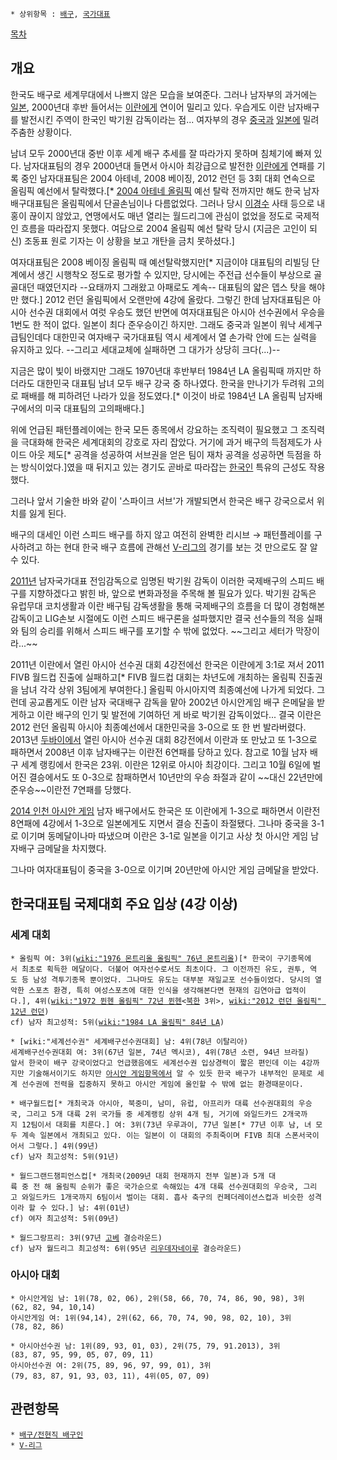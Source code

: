  * 상위항목 : [[배구]], [[국가대표]]

[[목차]]

== 개요 ==
한국도 배구로 세계무대에서 나쁘지 않은 모습을 보여준다. 그러나 남자부의 과거에는 [[일본]], 2000년대 후반 들어서는 [[이란]]에게 연이어 밀리고 있다. 우습게도 이란 남자배구를 발전시킨 주역이 한국인 박기원 감독이라는 점... 여자부의 경우 [[중국]]과 [[일본]]에 밀려 주춤한 상황이다.

남녀 모두 2000년대 중반 이후 세계 배구 추세를 잘 따라가지 못하며 침체기에 빠져 있다. 남자대표팀의 경우 2000년대 들면서 아시아 최강급으로 발전한 [[이란]]에게 연패를 기록 중인 남자대표팀은 2004 아테네, 2008 베이징, 2012 런던 등 3회 대회 연속으로 올림픽 예선에서 탈락했다.[* [[2004 아테네 올림픽]] 예선 탈락 전까지만 해도 한국 남자배구대표팀은 올림픽에서 단골손님이나 다름없었다. 그러나 당시 [[이경수]] 사태 등으로 내홍이 끊이지 않았고, 연맹에서도 매년 열리는 월드리그에 관심이 없었을 정도로 국제적인 흐름을 따라잡지 못했다. 여담으로 2004 올림픽 예선 탈락 당시 (지금은 고인이 되신) 조동표 원로 기자는 이 상황을 보고 개탄을 금치 못하셨다.]

여자대표팀은 2008 베이징 올림픽 때 예선탈락했지만[* 지금이야 대표팀의 리빌딩 단계에서 생긴 시행착오 정도로 평가할 수 있지만, 당시에는 주전급 선수들이 부상으로 골골대던 때였던지라 --요태까지 그래왔고 아패로도 계속-- 대표팀의 얇은 뎁스 탓을 해야만 했다.] 2012 런던 올림픽에서 오랜만에 4강에 올랐다. 그렇긴 한데 남자대표팀은 아시아 선수권 대회에서 여럿 우승도 했던 반면에 여자대표팀은 아시아 선수권에서 우승을 1번도 한 적이 없다. 일본이 최다 준우승이긴 하지만. 그래도 중국과 일본이 워낙 세계구급팀인데다 대한민국 여자배구 국가대표팀 역시 세계에서 열 손가락 안에 드는 실력을 유지하고 있다. --그리고 세대교체에 실패하면 그 대가가 상당히 크다(...)--

지금은 많이 빛이 바랬지만 그래도 1970년대 후반부터 1984년 LA 올림픽때 까지만 하더라도 대한민국 대표팀 남녀 모두 배구 강국 중 하나였다. 한국을 만나기가 두려워 고의로 패배를 해 피하려던 나라가 있을 정도였다.[* 이것이 바로 1984년 LA 올림픽 남자배구에서의 미국 대표팀의 고의패배다.]

위에 언급된 패턴플레이에는 한국 모든 종목에서 강요하는 조직력이 필요했고 그 조직력을 극대화해 한국은 세계대회의 강호로 자리 잡았다. 거기에 과거 배구의 득점제도가 사이드 아웃 제도[* 공격을 성공하여 서브권을 얻은 팀이 재차 공격을 성공하면 득점을 하는 방식이었다.]였을 때 뒤지고 있는 경기도 곧바로 따라잡는 [[한국인]] 특유의 근성도 작용했다.

그러나 앞서 기술한 바와 같이 '스파이크 서브'가 개발되면서 한국은 배구 강국으로서 위치를 잃게 된다.

배구의 대세인 이런 스피드 배구를 하지 않고 여전히 완벽한 리시브 → 패턴플레이를 구사하려고 하는 현대 한국 배구 흐름에 관해선 [[V-리그]]의 경기를 보는 것 만으로도 잘 알 수 있다.

[[2011년]] 남자국가대표 전임감독으로 임명된 박기원 감독이 이러한 국제배구의 스피드 배구를 지향하겠다고 밝힌 바, 앞으로 변화과정을 주목해 볼 필요가 있다. 박기원 감독은 유럽무대 코치생활과 이란 배구팀 감독생활을 통해 국제배구의 흐름을 더 많이 경험해본 감독이고 LIG손보 시절에도 이런 스피드 배구론을 설파했지만 결국 선수들의 적응 실패와 팀의 승리를 위해서 스피드 배구를 포기할 수 밖에 없었다. ~~그리고 세터가 막장이라...~~

2011년 이란에서 열린 아시아 선수권 대회 4강전에선 한국은 이란에게 3:1로 져서 2011 FIVB 월드컵 진출에 실패하고[* FIVB 월드컵 대회는 차년도에 개최하는 올림픽 진출권을 남녀 각각 상위 3팀에게 부여한다.] 올림픽 아시아지역 최종예선에 나가게 되었다. 그런데 공교롭게도 이란 남자 국대배구 감독을 맡아 2002년 아시안게임 배구 은메달을 받게하고 이란 배구의 인기 및 발전에 기여하던 게 바로 박기원 감독이었다... 결국 이란은 2012 런던 올림픽 아시아 최종예선에서 대한민국을 3-0으로 또 한 번 발라버렸다. 2013년 [[두바이]]에서 열린 아시아 선수권 대회 8강전에서 이란과 또 만났고 또 1-3으로 패하면서 2008년 이후 남자배구는 이란전 6연패를 당하고 있다. 참고로 10월 남자 배구 세계 랭킹에서 한국은 23위. 이란은 12위로 아시아 최강이다. 그리고 10월 6일에 벌어진 결승에서도 또 0-3으로 참패하면서 10년만의 우승 좌절과 같이 ~~대신 22년만에 준우승~~이란전 7연패를 당했다.

[[2014 인천 아시안 게임]] 남자 배구에서도 한국은 또 이란에게 1-3으로 패하면서 이란전 8연패에 4강에서 1-3으로 일본에게도 지면서 결승 진출이 좌절됐다. 그나마 중국을 3-1로 이기며 동메달이나마 따냈으며 이란은 3-1로 일본을 이기고 사상 첫 아시안 게임 남자배구 금메달을 차지했다.

그나마 여자대표팀이 중국을 3-0으로 이기며 20년만에 아시안 게임 금메달을 받았다.

== 한국대표팀 국제대회 주요 입상 (4강 이상) ==
=== 세계 대회 ===
 * 올림픽 여: 3위([[wiki:"1976 몬트리올 올림픽" 76년 몬트리올]])[* 한국이 구기종목에서 최초로 획득한 메달이다. 더불어 여자선수로서도 최초이다. 그 이전까진 유도, 권투, 역도 등 남성 격투기종목 뿐이었다. 그나마도 유도는 대부분 재일교포 선수들이었다. 당시의 열악한 스포츠 환경, 특히 여성스포츠에 대한 인식을 생각해본다면 현재의 김연아급 업적이다.], 4위([[wiki:"1972 뮌헨 올림픽" 72년 뮌헨]]<[[북한]] 3위>, [[wiki:"2012 런던 올림픽" 12년 런던]])
 cf) 남자 최고성적: 5위([[wiki:"1984 LA 올림픽" 84년 LA]])

 * [wiki:"세계선수권" 세계배구선수권대회] 남: 4위(78년 이탈리아)
 세계배구선수권대회 여: 3위(67년 일본, 74년 멕시코), 4위(78년 소련, 94년 브라질)
 앞서 한국이 배구 강국이었다고 언급했음에도 세계선수권 입상경력이 짧은 편인데 이는 4강까지만 기술해서이기도 하지만 [[아시안 게임]]항목에서 알 수 있듯 한국 배구가 내부적인 문제로 세계 선수권에 전력을 집중하지 못하고 아시안 게임에 올인할 수 밖에 없는 환경때문이다.

 * 배구월드컵[* 개최국과 아시아, 북중미, 남미, 유럽, 아프리카 대륙 선수권대회의 우승국, 그리고 5개 대륙 2위 국가들 중 세계랭킹 상위 4개 팀, 거기에 와일드카드 2개국까지 12팀이서 대회를 치룬다.] 여: 3위(73년 우루과이, 77년 일본[* 77년 이후 남, 녀 모두 계속 일본에서 개최되고 있다. 이는 일본이 이 대회의 주최죽이며 FIVB 최대 스폰서국이어서 그렇다.] 4위(99년)
 cf) 남자 최고성적: 5위(91년)

 * 월드그랜드챔피언스컵[* 개최국(2009년 대회 현재까지 전부 일본)과 5개 대륙 중 전 해 올림픽 순위가 좋은 국가순으로 속해있는 4개 대륙 선수권대회의 우승국, 그리고 와일드카드 1개국까지 6팀이서 벌이는 대회. 흡사 축구의 컨페더레이션스컵과 비슷한 성격이라 할 수 있다.] 남: 4위(01년)
 cf) 여자 최고성적: 5위(09년)

 * 월드그랑프리: 3위(97년 [[고베]] 결승라운드)
 cf) 남자 월드리그 최고성적: 6위(95년 [[리우데자네이루]] 결승라운드)
=== 아시아 대회 ===
 * 아시안게임 남: 1위(78, 02, 06), 2위(58, 66, 70, 74, 86, 90, 98), 3위(62, 82, 94, 10,14)
 아시안게임 여: 1위(94,14), 2위(62, 66, 70, 74, 90, 98, 02, 10), 3위(78, 82, 86)

 * 아시아선수권 남: 1위(89, 93, 01, 03), 2위(75, 79, 91.2013), 3위(83, 87, 95, 99, 05, 07, 09, 11)
 아시아선수권 여: 2위(75, 89, 96, 97, 99, 01), 3위(79, 83, 87, 91, 93, 03, 11), 4위(05, 07, 09)

== 관련항목 ==
 * [[배구/전현직 배구인]]
 * [[V-리그]]
